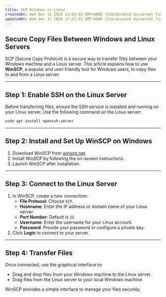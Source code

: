 ```yaml
---
title: SCP Windows <> Linux
createdAt: Wed Dec 11 2024 11:03:43 GMT+0000 (Coordinated Universal Time)
updatedAt: Wed Dec 11 2024 17:22:31 GMT+0000 (Coordinated Universal Time)
---
```


## Secure Copy Files Between Windows and Linux Servers

SCP (Secure Copy Protocol) is a secure way to transfer files between your Windows machine and a Linux server. This article explains how to use **WinSCP**, a popular and user-friendly tool for Windows users, to copy files to and from a Linux server.

---

## Step 1: Enable SSH on the Linux Server

Before transferring files, ensure the SSH service is installed and running on your Linux server. Use the following command on the Linux server:

```bash
sudo apt install openssh-server
```

---

## Step 2: Install and Set Up WinSCP on Windows

1. Download WinSCP from [winscp.net](https://winscp.net/).
2. Install WinSCP by following the on-screen instructions.
3. Launch WinSCP after installation.

---

## Step 3: Connect to the Linux Server

1. In WinSCP, create a new connection:
   - **File Protocol**: Choose `SCP`.
   - **Hostname**: Enter the IP address or domain name of your Linux server.
   - **Port Number**: Default is `22`.
   - **Username**: Enter the username for your Linux account.
   - **Password**: Provide your password or configure a private key.
2. Click **Login** to connect to your server.

---

## Step 4: Transfer Files

Once connected, use the graphical interface to:

- Drag and drop files from your Windows machine to the Linux server.
- Drag files from the Linux server to your local Windows machine.

WinSCP provides a simple interface to manage your files securely.
